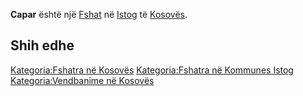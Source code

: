 {{Fshat në Kosovës
 | Emri                = Capar
| sqi_D_name = Capar
| sqi_D_FULL_NAME_RO = Capar
| sqi_D_FULL_NAME_ND_RO = Capar
| sqi_D_SORT_NAME_RG = CAPAR
| sqi_D_FULL_NAME_RG = Capar
| sqi_D_FULL_NAME_ND_RG = Capar
| sqi_V_name = Capari
| sqi_V_FULL_NAME_RO = Capari
| sqi_V_FULL_NAME_ND_RO = Capari
| sqi_V_SORT_NAME_RG = CAPARI
| sqi_V_FULL_NAME_RG = Capari
| sqi_V_FULL_NAME_ND_RG = Capari
| srp_N_name = Sapar
| srp_N_FULL_NAME_RO = Sapar
| srp_N_FULL_NAME_ND_RO = Sapar
| srp_N_SORT_NAME_RG = SAPAR
| srp_N_FULL_NAME_RG = Sapar
| srp_N_FULL_NAME_ND_RG = Sapar
| srp_NS_name = Сапар
| srp_NS_FULL_NAME_RO = Сапар
| srp_NS_FULL_NAME_ND_RO = Сапар
| srp_NS_SORT_NAME_RG = САПАР
| srp_NS_FULL_NAME_RG = Сапар
| srp_NS_FULL_NAME_ND_RG = Сапар

 | Emri (Rasa dhanore) = 
 | Figura              = 
 | Shteti              = Kosovo
 | Komuna              = Istog
 | Kodi postar         = 
 | Sipërfaqja          = 

 | Popullsia           = 

 | Regj. i popullsisë  = 
 | Dend. e popullsisë  = 
 | Faqja zyrtare       = 
 <!--- Koordinatat ----> 
 | Gjerësia            = 42.453611
 | Gjatësia            = 21.548333
 | Lartësia            = 
}}
'''Capar''' është një [[Fshat]] në [[Istog]] të [[Kosovës]].

<!-- == Gjeografia == -->
<!-- == Historia == -->
<!-- == Demografia == -->
== Shih edhe ==
{{Komuna Istog}}
{{Kosovo-Administrata-Cung}}

[[Kategoria:Fshatra në Kosovës]]
[[Kategoria:Fshatra në Kommunes Istog]]
[[Kategoria:Vendbanime në Kosovës]]